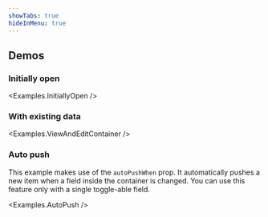 ```yaml
---
showTabs: true
hideInMenu: true
---
```



## Demos

### Initially open

<Examples.InitiallyOpen />

### With existing data

<Examples.ViewAndEditContainer />

### Auto push

This example makes use of the `autoPushWhen` prop. It automatically pushes a new item when a field inside the container is changed. You can use this feature only with a single toggle-able field.

<Examples.AutoPush />
